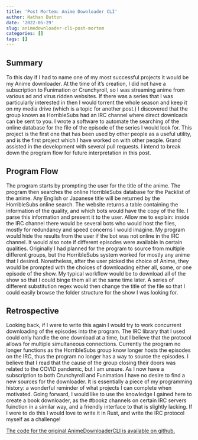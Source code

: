 ```yaml
---
title: 'Post Mortem: Anime Downloader CLI'
author: Nathan Button
date: '2022-05-29'
slug: animedownloader-cli-post-mortem
categories: []
tags: []
---
```


## Summary

To this day if I had to name one of my most successful projects it would be my Anime downloader.  At the time of it's creation, I did not have a subscription to Funimation or Crunchyroll, so I was streaming anime from various ad and virus ridden websites.  If there was a series that I was particularly interested in then I would torrent the whole season and keep it on my media drive (which is a topic for another post.)  I discovered that the group known as HorribleSubs had an IRC channel where direct downloads can be sent to you.  I wrote a software to automate the searching of the online database for the file of the episode of the series I would look for.  This project is the first one that has been used by other people as a useful utility, and is the first project which I have worked on with other people.  Grand assisted in the development with several pull requests.  I intend to break down the program flow for future interpretation in this post.

## Program Flow

The program starts by prompting the user for the title of the anime.  The program then searches the online HorribleSubs database for the Packlist of the anime.  Any English or Japanese title will be returned by the HorribleSubs online search.  The website returns a table containing the information of the quality, and which bots would have the copy of the file.  I parse this information and present it to the user.  Allow me to explain: inside the IRC channel there would be several bots who would host the files, mostly for redundancy and speed concerns I would imagine.  My program would hide the results from the user if the bot was not online in the IRC channel.  It would also note if different episodes were available in certain qualities. Originally I had planned for the program to source from multiple different groups, but the HorribleSubs system worked for mostly any anime that I desired.  Nonetheless, after the user picked the choice of Anime, they would be prompted with the choices of downloading either all, some, or one episode of the show.  My typical workflow would be to download all of the show so that I could binge them all at the same time later. A series of different substitution regex would then change the title of the file so that I could easily browse the folder structure for the show I was looking for.

## Retrospective

Looking back, if I were to write this again I would try to work concurrent downloading of the episodes into the program.  The IRC library that I used could only handle the one download at a time, but I believe that the protocol allows for multiple simultaneous connections.  Currently the program no longer functions as the HorribleSubs group know longer hosts the episodes on the IRC, thus the program no longer has a way to source the episodes.  I believe that I read that the cause of the group closing their doors was related to the COVID pandemic, but I am unsure.  As I now have a subscription to both Crunchyroll and Funimation I have no desire to find a new sources for the downloader.  It is essentially a piece of my programming history: a wonderful reminder of what projects I can complete when motivated.  Going forward, I would like to use the knowledge I gained here to create a book downloader, as the #bookz channels on certain IRC servers fuinction in a similar way, and a friendly interface to that is slightly lacking.  If I were to do this I would love to write it in Rust, and write the IRC protocol myself as a challenge! 


[The code for the original AnimeDownloaderCLI is available on github.](https://github.com/nate601/AnimeDownloaderCLI)
